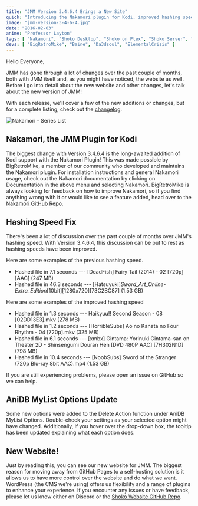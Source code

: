 ```yaml
---
title: "JMM Version 3.4.6.4 Brings a New Site"
quick: "Introducing the Nakamori plugin for Kodi, improved hashing speeds, and a brand-new website."
image: "jmm-version-3-4-6-4.jpg"
date: "2016-02-03"
anime: "Professor Layton"
tags: [ "Nakamori", "Shoko Desktop", "Shoko on Plex", "Shoko Server", "Website" ]
devs: [ "BigRetroMike", "Baine", "Da3dsoul", "ElementalCrisis" ]
---
```


Hello Everyone,

JMM has gone through a lot of changes over the past couple of months, both with JMM itself and, as you might have
noticed, the website as well. Before I go into detail about the new website and other changes, let's talk about the new
version of JMM!

With each release, we'll cover a few of the new additions or changes, but for a complete listing, check out
the [changelog](https://docs.shokoanime.com/changelog).

![Nakamori - Series List](/images/blog/jmm-version-3-4-6-4-nakamori.jpg)

## Nakamori, the JMM Plugin for Kodi

The biggest change with Version 3.4.6.4 is the long-awaited addition of Kodi support with the Nakamori Plugin! This was
made possible by BigRetroMike, a member of our community who developed and maintains the Nakamori plugin. For
installation instructions and general Nakamori usage, check out the Nakamori documentation by clicking on Documentation
in the above menu and selecting Nakamori. BigRetroMike is always looking for feedback on how to improve Nakamori, so if
you find anything wrong with it or would like to see a feature added, head over to
the [Nakamori GitHub Repo](https://github.com/bigretromike/nakamoriplugin/issues).

## Hashing Speed Fix

There's been a lot of discussion over the past couple of months over JMM's hashing speed. With Version 3.4.6.4, this
discussion can be put to rest as hashing speeds have been improved.

Here are some examples of the previous hashing speed.

- Hashed file in 7.1 seconds --- [DeadFish] Fairy Tail (2014) - 02 [720p][AAC] (247 MB)
- Hashed file in 46.3 seconds --- [Hatsuyuki]_Sword_Art_Online_-_Extra_Edition_[10bit][1280x720][73C2BC87] (1.53 GB)

Here are some examples of the improved hashing speed

- Hashed file in 1.3 seconds --- Haikyuu!! Second Season - 08 [02DD13E3].mkv (278 MB)
- Hashed file in 1.2 seconds --- [HorribleSubs] Ao no Kanata no Four Rhythm - 04 [720p].mkv (325 MB)
- Hashed file in 6.1 seconds --- [xmbx] Gintama: Yorinuki Gintama-san on Theater 2D - Shinsengumi Douran
  Hen [DVD 480P AAC] [7H302N1D] (798 MB)
- Hashed file in 10.4 seconds --- [NoobSubs] Sword of the Stranger (720p Blu-ray 8bit AAC).mp4 (1.53 GB)

If you are still experiencing problems, please open an issue on GitHub so we can help.

## AniDB MyList Options Update

Some new options were added to the Delete Action function under AniDB MyList Options. Double-check your settings as your
selected option might have changed. Additionally, if you hover over the drop-down box, the tooltip has been updated
explaining what each option does.

## New Website!

Just by reading this, you can see our new website for JMM. The biggest reason for moving away from GitHub Pages to a
self-hosting solution is it allows us to have more control over the website and do what we want. WordPress (the CMS
we're using) offers us flexibility and a range of plugins to enhance your experience. If you encounter any issues or
have feedback, please let us know either on Discord or
the [Shoko Website GitHub Repo](https://github.com/ShokoAnime/ShokoSite).
